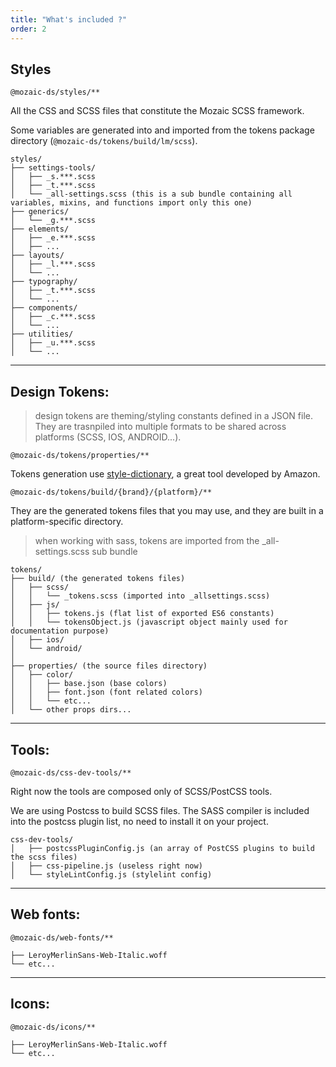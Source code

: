 ```yaml
---
title: "What's included ?"
order: 2
---
```


## Styles

`@mozaic-ds/styles/**`

All the CSS and SCSS files that constitute the Mozaic SCSS framework.

<Highlight theme="info">

Some variables are generated into and imported from the tokens package directory (`@mozaic-ds/tokens/build/lm/scss`).

</Highlight>

```tree
styles/
├── settings-tools/
│   ├── _s.***.scss
│   ├── _t.***.scss
│   └── _all-settings.scss (this is a sub bundle containing all variables, mixins, and functions import only this one)
├── generics/
│   └── _g.***.scss
├── elements/
│   ├── _e.***.scss
│   ├── ...
├── layouts/
│   ├── _l.***.scss
│   └── ...
├── typography/
│   ├── _t.***.scss
│   └── ...
├── components/
│   ├── _c.***.scss
│   └── ...
├── utilities/
│   ├── _u.***.scss
│   └── ...
```

---

## Design Tokens:

> design tokens are theming/styling constants defined in a JSON file. They are trasnpiled into multiple formats to be shared across platforms (SCSS, IOS, ANDROID...).

`@mozaic-ds/tokens/properties/**`

<Highlight theme="info">

Tokens generation use [style-dictionary](https://amzn.github.io/style-dictionary/#/), a great tool developed by Amazon.

</Highlight>

`@mozaic-ds/tokens/build/{brand}/{platform}/**`

They are the generated tokens files that you may use, and they are built in a platform-specific directory.

> when working with sass, tokens are imported from the \_all-settings.scss sub bundle

```tree
tokens/
├── build/ (the generated tokens files)
│   ├── scss/
│   │   └── _tokens.scss (imported into _allsettings.scss)
│   ├── js/
│   │   ├── tokens.js (flat list of exported ES6 constants)
│   │   └── tokensObject.js (javascript object mainly used for documentation purpose)
│   ├── ios/
│   └── android/
│
├── properties/ (the source files directory)
│   ├── color/
│   │   ├── base.json (base colors)
│   │   ├── font.json (font related colors)
│   │   └── etc...
│   └── other props dirs...
```

---

## Tools:

`@mozaic-ds/css-dev-tools/**`

Right now the tools are composed only of SCSS/PostCSS tools.

<Highlight theme="tips" title="good to know">

We are using Postcss to build SCSS files. The SASS compiler is included into the postcss plugin list, no need to install it on your project.

</Highlight>

```tree
css-dev-tools/
│   ├── postcssPluginConfig.js (an array of PostCSS plugins to build the scss files)
│   ├── css-pipeline.js (useless right now)
│   └── styleLintConfig.js (stylelint config)
```

---

## Web fonts:

`@mozaic-ds/web-fonts/**`

```tree
├── LeroyMerlinSans-Web-Italic.woff
└── etc...
```

---

## Icons:

`@mozaic-ds/icons/**`

```tree
├── LeroyMerlinSans-Web-Italic.woff
└── etc...
```
